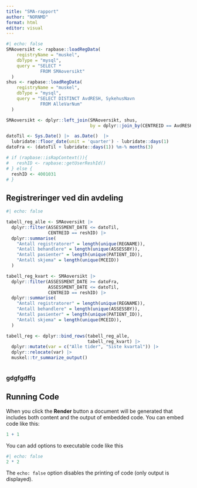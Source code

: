 ```yaml
---
title: "SMA-rapport"
author: "NORNMD"
format: html
editor: visual
---
```


```r
#| echo: false
SMAoversikt <- rapbase::loadRegData(
    registryName = "muskel",
    dbType = "mysql",
    query = "SELECT *
             FROM SMAoversikt"
  )
shus <- rapbase::loadRegData(
    registryName = "muskel",
    dbType = "mysql",
    query = "SELECT DISTINCT AvdRESH, SykehusNavn
             FROM AlleVarNum"
  )

SMAoversikt <- dplyr::left_join(SMAoversikt, shus, 
                                by = dplyr::join_by(CENTREID == AvdRESH))

datoTil <- Sys.Date() |>  as.Date()  |> 
  lubridate::floor_date(unit = 'quarter') - lubridate::days(1)
datoFra <- (datoTil + lubridate::days(1)) %m-% months(3)

# if (rapbase::isRapContext()){
#   reshID <- rapbase::getUserReshId()
# } else {
  reshID <- 4001031
# }


```

## Registreringer ved din avdeling

```r
#| echo: false

tabell_reg_alle <- SMAoversikt |> 
  dplyr::filter(ASSESSMENT_DATE <= datoTil,
                CENTREID == reshID) |> 
  dplyr::summarise(
    "Antall registratorer" = length(unique(REGNAME)),
    "Antall behandlere" = length(unique(ASSESSBY)),
    "Antall pasienter" = length(unique(PATIENT_ID)),
    "Antall skjema" = length(unique(MCEID))
  )

tabell_reg_kvart <- SMAoversikt |> 
  dplyr::filter(ASSESSMENT_DATE >= datoFra,
                ASSESSMENT_DATE <= datoTil,
                CENTREID == reshID) |> 
  dplyr::summarise(
    "Antall registratorer" = length(unique(REGNAME)),
    "Antall behandlere" = length(unique(ASSESSBY)),
    "Antall pasienter" = length(unique(PATIENT_ID)),
    "Antall skjema" = length(unique(MCEID)),
  ) 

tabell_reg <- dplyr::bind_rows(tabell_reg_alle,
                               tabell_reg_kvart) |> 
  dplyr::mutate(var = c("Alle tider", "Siste kvartal")) |> 
  dplyr::relocate(var) |> 
  muskel::tr_summarize_output()



```

### gdgfgdffg

## Running Code

When you click the **Render** button a document will be generated that includes both content and the output of embedded code. You can embed code like this:

```r
1 + 1
```

You can add options to executable code like this

```r
#| echo: false
2 * 2
```

The `echo: false` option disables the printing of code (only output is displayed).
